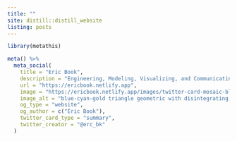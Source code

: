 ```yaml
---
title: ""
site: distill::distill_website
listing: posts
---
```


  
```r
library(metathis)

meta() %>%
  meta_social(
    title = "Eric Book",
    description = "Engineering, Modeling, Visualizing, and Communicating data",
    url = "https://ericbook.netlify.app",
    image = "https://ericbook.netlify.app/images/twitter-card-mosaic-blue-cyan-gold.png",
    image_alt = "blue-cyan-gold triangle geometric with disintegrating effect, made with gimp ",
    og_type = "website",
    og_author = c("Eric Book"),
    twitter_card_type = "summary",
    twitter_creator = "@erc_bk"
  )
```
  
  
